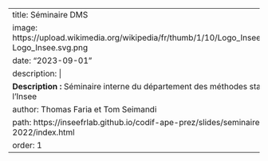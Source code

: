 
---
title: Séminaire DMS
image: https://upload.wikimedia.org/wikipedia/fr/thumb/1/10/Logo_Insee.svg/1200px-Logo_Insee.svg.png
date: "2023-09-01"
description: |
  <b>Description :</b> Séminaire interne du département des méthodes statistiques de l'Insee
author: Thomas Faria et Tom Seimandi
path: https://inseefrlab.github.io/codif-ape-prez/slides/seminaire-dms-oct-2022/index.html
order: 1
---